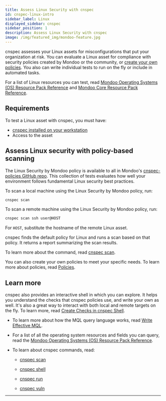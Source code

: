 ```yaml
---
title: Assess Linux Security with cnspec
id: cnspec-linux-intro
sidebar_label: Linux
displayed_sidebar: cnspec
sidebar_position: 1
description: Assess Linux Security with cnspec
image: /img/featured_img/mondoo-feature.jpg
---
```


cnspec assesses your Linux assets for misconfigurations that put your organization at risk. You can evaluate a Linux asset for compliance with security policies created by Mondoo or the community, or [create your own policies](/cnspec/cnspec-policies/). You also can write individual tests to run on the fly or include in automated tasks.

For a list of Linux resources you can test, read [Mondoo Operating Systems (OS) Resource Pack Reference](/mql/resources/os-pack/) and [Mondoo Core Resource Pack Reference](/mql/resources/core-pack/).

## Requirements

To test a Linux asset with cnspec, you must have:

- [cnspec installed on your workstation](/cnspec/)
- Access to the asset

## Assess Linux security with policy-based scanning

The Linux Security by Mondoo policy is available to all in Mondoo's [cnspec-policies GitHub repo](https://github.com/mondoohq/cnspec-policies/tree/main/core). This collection of tests evaluates how well your environment follows fundamental Linux security best practices.

To scan a local machine using the Linux Security by Mondoo policy, run:

```bash
cnspec scan
```

To scan a remote machine using the Linux Security by Mondoo policy, run:

```bash
cnspec scan ssh user@HOST
```

For `HOST`, substitute the hostname of the remote Linux asset.

cnspec finds the default policy for Linux and runs a scan based on that policy. It returns a report summarizing the scan results.

To learn more about the command, read [cnspec scan](/cnspec/cli/cnspec_scan/).

You can also create your own policies to meet your specific needs. To learn more about policies, read [Policies](/cnspec/cnspec-policies/).

## Learn more

cnspec also provides an interactive shell in which you can explore. It helps you understand the checks that cnspec policies use, and write your own as well. It's also a great way to interact with both local and remote targets on the fly. To learn more, read [Create Checks in cnspec Shell](/cnspec/cnspec-scan/).

- To learn more about how the MQL query language works, read [Write Effective MQL](/mql/mql.write/).

- For a list of all the operating system resources and fields you can query, read the [Mondoo Operating Systems (OS) Resource Pack Reference](/mql/resources/os-pack/).

- To learn about cnspec commands, read:

  - [cnspec scan](/cnspec/cli/cnspec_scan/)

  - [cnspec shell](/cnspec/cli/cnspec_shell/)

  - [cnspec run](/cnspec/cli/cnspec_run/)

  - [cnspec vuln](/cnspec/cli/cnspec_vuln/)

---
